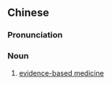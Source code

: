 {{also|循证医学}}
==Chinese==
{{zh-forms|s=循证医学|type=112}}
{{wikipedia|lang=zh}}

===Pronunciation===
{{zh-pron
|m=xúnzhèng yīxué
|cat=n
}}

===Noun===
{{zh-noun}}

# [[evidence-based medicine]]

{{zh-cat|Medicine}}